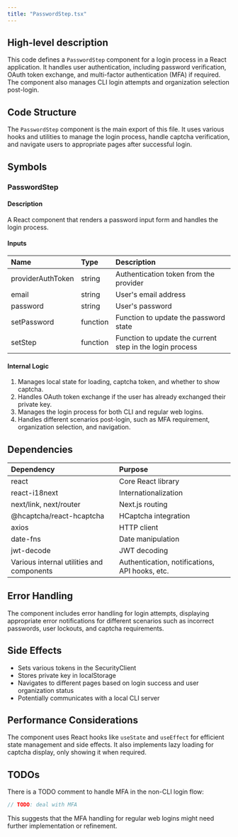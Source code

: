 ```yaml
---
title: "PasswordStep.tsx"
---
```


## High-level description
This code defines a `PasswordStep` component for a login process in a React application. It handles user authentication, including password verification, OAuth token exchange, and multi-factor authentication (MFA) if required. The component also manages CLI login attempts and organization selection post-login.

## Code Structure
The `PasswordStep` component is the main export of this file. It uses various hooks and utilities to manage the login process, handle captcha verification, and navigate users to appropriate pages after successful login.

## Symbols

### PasswordStep
#### Description
A React component that renders a password input form and handles the login process.

#### Inputs
| Name | Type | Description |
|:-----|:-----|:------------|
| providerAuthToken | string | Authentication token from the provider |
| email | string | User's email address |
| password | string | User's password |
| setPassword | function | Function to update the password state |
| setStep | function | Function to update the current step in the login process |

#### Internal Logic
1. Manages local state for loading, captcha token, and whether to show captcha.
2. Handles OAuth token exchange if the user has already exchanged their private key.
3. Manages the login process for both CLI and regular web logins.
4. Handles different scenarios post-login, such as MFA requirement, organization selection, and navigation.

## Dependencies
| Dependency | Purpose |
|:-----------|:--------|
| react | Core React library |
| react-i18next | Internationalization |
| next/link, next/router | Next.js routing |
| @hcaptcha/react-hcaptcha | HCaptcha integration |
| axios | HTTP client |
| date-fns | Date manipulation |
| jwt-decode | JWT decoding |
| Various internal utilities and components | Authentication, notifications, API hooks, etc. |

## Error Handling
The component includes error handling for login attempts, displaying appropriate error notifications for different scenarios such as incorrect passwords, user lockouts, and captcha requirements.

## Side Effects
- Sets various tokens in the SecurityClient
- Stores private key in localStorage
- Navigates to different pages based on login success and user organization status
- Potentially communicates with a local CLI server

## Performance Considerations
The component uses React hooks like `useState` and `useEffect` for efficient state management and side effects. It also implements lazy loading for captcha display, only showing it when required.

## TODOs
There is a TODO comment to handle MFA in the non-CLI login flow:
```typescript
// TODO: deal with MFA
```

This suggests that the MFA handling for regular web logins might need further implementation or refinement.